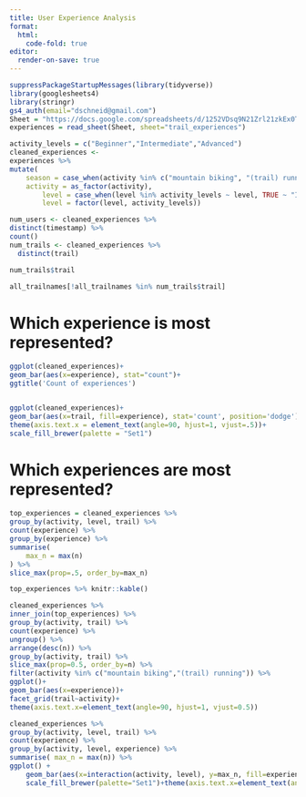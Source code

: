```yaml
---
title: User Experience Analysis
format:
  html:
    code-fold: true
editor:
  render-on-save: true
---
```



```r
suppressPackageStartupMessages(library(tidyverse))
library(googlesheets4)
library(stringr)
gs4_auth(email="dschneid@gmail.com")
Sheet = "https://docs.google.com/spreadsheets/d/1252VDsq9N21Zrl21zkEx0TOjXeKmOddHrwno1xhrEsI/edit?resourcekey#gid=983704671"
experiences = read_sheet(Sheet, sheet="trail_experiences")


```

```r
activity_levels = c("Beginner","Intermediate","Advanced")
cleaned_experiences <-
experiences %>%
mutate(
    season = case_when(activity %in% c("mountain biking", "(trail) running", "hiking") ~ "summer", TRUE ~ "winter"),
    activity = as_factor(activity),
        level = case_when(level %in% activity_levels ~ level, TRUE ~ "Intermediate"),
        level = factor(level, activity_levels))

```


```r
num_users <- cleaned_experiences %>%
distinct(timestamp) %>%
count()
num_trails <- cleaned_experiences %>%
  distinct(trail)

num_trails$trail

all_trailnames[!all_trailnames %in% num_trails$trail]


```

# Which experience is most represented?

```r
ggplot(cleaned_experiences)+
geom_bar(aes(x=experience), stat="count")+
ggtitle('Count of experiences')
```

```r

```

```r
ggplot(cleaned_experiences)+
geom_bar(aes(x=trail, fill=experience), stat='count', position='dodge')+
theme(axis.text.x = element_text(angle=90, hjust=1, vjust=.5))+
scale_fill_brewer(palette = "Set1")

```

# Which experiences are most represented?

```r
top_experiences = cleaned_experiences %>%
group_by(activity, level, trail) %>%
count(experience) %>%
group_by(experience) %>%
summarise(
    max_n = max(n)
) %>%
slice_max(prop=.5, order_by=max_n)

top_experiences %>% knitr::kable()
```

```r
cleaned_experiences %>%
inner_join(top_experiences) %>%
group_by(activity, trail) %>%
count(experience) %>%
ungroup() %>%
arrange(desc(n)) %>%
group_by(activity, trail) %>%
slice_max(prop=0.5, order_by=n) %>%
filter(activity %in% c("mountain biking","(trail) running")) %>%
ggplot()+
geom_bar(aes(x=experience))+
facet_grid(trail~activity)+
theme(axis.text.x=element_text(angle=90, hjust=1, vjust=0.5))
```

```r
cleaned_experiences %>%
group_by(activity, level, trail) %>%
count(experience) %>%
group_by(activity, level, experience) %>%
summarise( max_n = max(n)) %>%
ggplot() +
    geom_bar(aes(x=interaction(activity, level), y=max_n, fill=experience), position='dodge', stat='identity')+
    scale_fill_brewer(palette="Set1")+theme(axis.text.x=element_text(angle=90, hjust=1, vjust=.5))
```
